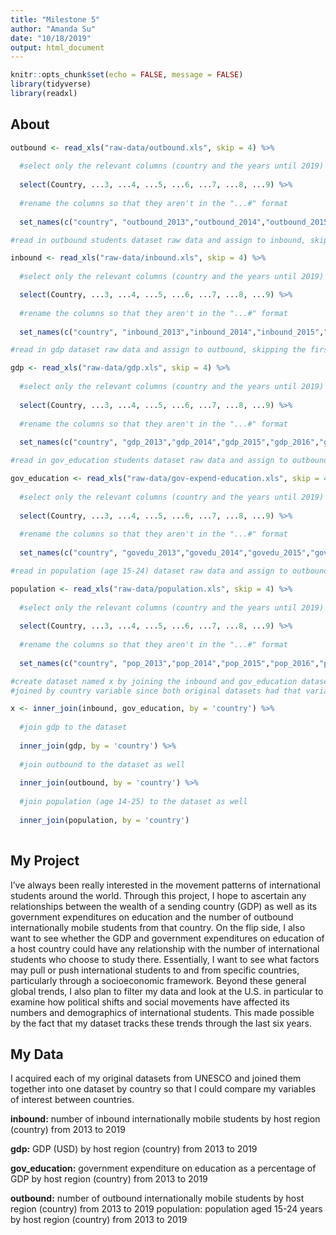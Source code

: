 ```yaml
---
title: "Milestone 5"
author: "Amanda Su"
date: "10/18/2019"
output: html_document
---
```


```r
knitr::opts_chunk$set(echo = FALSE, message = FALSE)
library(tidyverse)
library(readxl)
```

## About
```r
outbound <- read_xls("raw-data/outbound.xls", skip = 4) %>% 
  
  #select only the relevant columns (country and the years until 2019)
  
  select(Country, ...3, ...4, ...5, ...6, ...7, ...8, ...9) %>% 
  
  #rename the columns so that they aren't in the "...#" format
  
  set_names(c("country", "outbound_2013","outbound_2014","outbound_2015","outbound_2016","outbound_2017","outbound_2018", "outbound_2019")) 

#read in outbound students dataset raw data and assign to inbound, skipping the first four lines since they include miscellaneous, unnecessary info

inbound <- read_xls("raw-data/inbound.xls", skip = 4) %>%
  
  #select only the relevant columns (country and the years until 2019)

  select(Country, ...3, ...4, ...5, ...6, ...7, ...8, ...9) %>% 
  
  #rename the columns so that they aren't in the "...#" format
  
  set_names(c("country", "inbound_2013","inbound_2014","inbound_2015","inbound_2016","inbound_2017","inbound_2018", "inbound_2019")) 

#read in gdp dataset raw data and assign to outbound, skipping the first four lines since they include miscellaneous, unnecessary info

gdp <- read_xls("raw-data/gdp.xls", skip = 4) %>%
  
  #select only the relevant columns (country and the years until 2019)
  
  select(Country, ...3, ...4, ...5, ...6, ...7, ...8, ...9) %>% 
  
  #rename the columns so that they aren't in the "...#" format
  
  set_names(c("country", "gdp_2013","gdp_2014","gdp_2015","gdp_2016","gdp_2017","gdp_2018", "gdp_2019"))

#read in gov_education students dataset raw data and assign to outbound, skipping the first four lines since they include miscellaneous, unnecessary info

gov_education <- read_xls("raw-data/gov-expend-education.xls", skip = 4) %>%
  
  #select only the relevant columns (country and the years until 2019)
  
  select(Country, ...3, ...4, ...5, ...6, ...7, ...8, ...9) %>% 
  
  #rename the columns so that they aren't in the "...#" format
  
  set_names(c("country", "govedu_2013","govedu_2014","govedu_2015","govedu_2016","govedu_2017","govedu_2018", "govedu_2019"))

#read in population (age 15-24) dataset raw data and assign to outbound, skipping the first four lines since they include miscellaneous, unnecessary info

population <- read_xls("raw-data/population.xls", skip = 4) %>%
  
  #select only the relevant columns (country and the years until 2019)
  
  select(Country, ...3, ...4, ...5, ...6, ...7, ...8, ...9) %>% 
  
  #rename the columns so that they aren't in the "...#" format
  
  set_names(c("country", "pop_2013","pop_2014","pop_2015","pop_2016","pop_2017","pop_2018", "pop_2019"))

#create dataset named x by joining the inbound and gov_education datasets so that there are variables indicating the number of inbound international students in a country and the governmnent expenditure on education as percentage of a country's GDP for each year
#joined by country variable since both original datasets had that variable in common

x <- inner_join(inbound, gov_education, by = 'country') %>% 
  
  #join gdp to the dataset
  
  inner_join(gdp, by = 'country') %>% 
  
  #join outbound to the dataset as well 
  
  inner_join(outbound, by = 'country') %>%
  
  #join population (age 14-25) to the dataset as well 
  
  inner_join(population, by = 'country')
  

```

## My Project
I've always been really interested in the movement patterns of international students around the world. Through this project, I hope to ascertain any relationships between the wealth of a sending country (GDP) as well as its government expenditures on education and the number of outbound internationally mobile students from that country. On the flip side, I also want to see whether the GDP and government expenditures on education of a host country could have any relationship with the number of international students who choose to study there. Essentially, I want to see what factors may pull or push international students to and from specific countries, particularly through a socioeconomic framework. Beyond these general global trends, I also plan to filter my data and look at the U.S. in particular to examine how political shifts and social movements have affected its numbers and demographics of international students. This made possible by the fact that my dataset tracks these trends through the last six years. 

## My Data
I acquired each of my original datasets from UNESCO and joined them together into one dataset by country so that I could compare my variables of interest between countries. 

**inbound:** number of inbound internationally mobile students by host region (country) from 2013 to 2019

**gdp:** GDP (USD) by host region (country) from 2013 to 2019

**gov_education:** government expenditure on education as a percentage of GDP by host region (country) from 2013 to 2019

**outbound:** number of outbound internationally mobile students by host region (country) from 2013 to 2019
population: population aged 15-24 years by host region (country) from 2013 to 2019
